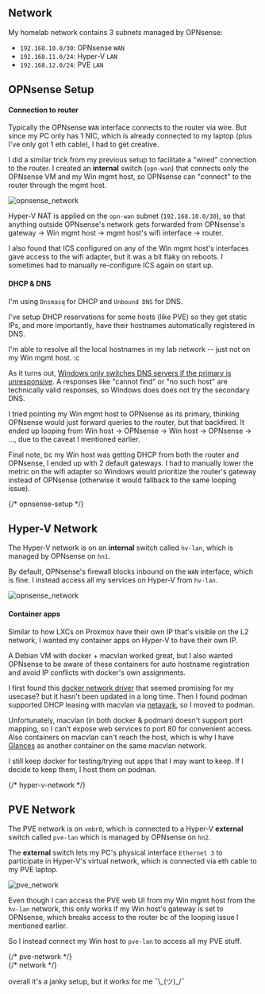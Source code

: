 <section id="network" class="scroll-anchor-offset">

# Network

My homelab network contains 3 subnets managed by OPNsense:
- `192.168.10.0/30`: OPNsense `WAN`
- `192.168.11.0/24`: Hyper-V `LAN`
- `192.168.12.0/24`: PVE `LAN`

<section id="opnsense-setup" class="scroll-anchor-offset">

## OPNsense Setup

#### Connection to router

Typically the OPNsense `WAN` interface connects to the router via wire.
But since my PC only has 1 NIC, which is already connected to my laptop (plus I've only got 1 eth
cable), I had to get creative.

I did a similar trick from my previous setup to facilitate a "wired" connection to the router.
I created an **internal** switch (`opn-wan`) that connects only the OPNsense VM and my Win mgmt
host, so OPNsense can "connect" to the router through the mgmt host.

![opnsense_network](../../assets/homelab/network/opn_net-v0.2.0.png)

Hyper-V NAT is applied on the `opn-wan` subnet (`192.168.10.0/30`), so that anything outside
OPNsense's network gets forwarded from OPNsense's gateway -> Win mgmt host -> mgmt host's wifi
interface -> router.

I also found that ICS configured on any of the Win mgmt host's interfaces gave access to the wifi
adapter, but it was a bit flaky on reboots.
I sometimes had to manually re-configure ICS again on start up.

#### DHCP & DNS

I'm using `Dnsmasq` for DHCP and `Unbound DNS` for DNS.

I've setup DHCP reservations for some hosts (like PVE) so they get static IPs, and more
importantly, have their hostnames automatically registered in DNS.

I'm able to resolve all the local hostnames in my lab network -- just not on my Win mgmt host. :c

As it turns out, [Windows only switches DNS servers if the primary is unresponsive](https://www.reddit.com/r/sysadmin/comments/11tm4t0/host_doesnt_use_secondary_dns_but_direct_nslookup).
A responses like "cannot find" or "no such host" are technically valid responses, so Windows does
does not try the secondary DNS.

I tried pointing my Win mgmt host to OPNsense as its primary, thinking OPNsense would just
forward queries to the router, but that backfired.
It ended up looping from Win host -> OPNsense -> Win host -> OPNsense -> ..., due to the caveat I
mentioned earlier.

Final note, bc my Win host was getting DHCP from both the router and OPNsense, I ended up with 2
default gateways.
I had to manually lower the metric on the wifi adapter so Windows would prioritize the router's
gateway instead of OPNsense (otherwise it would fallback to the same looping issue).

</section> {/* opnsense-setup */}

<br />

<section id="hyper-v-network" class="scroll-anchor-offset">

## Hyper-V Network

The Hyper-V network is on an **internal** switch called `hv-lan`, which is managed by OPNsense on
`hn1`.

By default, OPNsense's firewall blocks inbound on the `WAN` interface, which is fine.
I instead access all my services on Hyper-V from `hv-lan`.

![opnsense_network](../../assets/homelab/network/hv_net-v0.2.0.png)

#### Container apps

Similar to how LXCs on Proxmox have their own IP that's visible on the L2 network, I wanted my
container apps on Hyper-V to have their own IP.

A Debian VM with docker + macvlan worked great, but I also wanted OPNsense to be aware of these
containers for auto hostname registration and avoid IP conflicts with docker's own assignments.

I first found this [docker network driver](https://github.com/devplayer0/docker-net-dhcp) that
seemed promising for my usecase? but it hasn't been updated in a long time.
Then I found podman supported DHCP leasing with macvlan via [netavark](https://docs.redhat.com/en/documentation/red_hat_enterprise_linux/9/html/building_running_and_managing_containers/assembly_setting-container-network-modes_building-running-and-managing-containers#running-the-dhcp-plugin-for-netavark-using-systemd_assembly_setting-container-network-modes),
so I moved to podman.

Unfortunately, macvlan (in both docker & podman) doesn't support port mapping, so I can't expose
web services to port 80 for convenient access.
Also containers on macvlan can't reach the host, which is why I have [Glances](https://github.com/nicolargo/glances)
as another container on the same macvlan network.

I still keep docker for testing/trying out apps that I may want to keep.
If I decide to keep them, I host them on podman.

</section> {/* hyper-v-network */}

<br />

<section id="pve-network" class="scroll-anchor-offset">

## PVE Network

The PVE network is on `vmbr0`, which is connected to a Hyper-V **external** switch called `pve-lan`
which is managed by OPNsense on `hn2`.

The **external** switch lets my PC's physical interface `Ethernet 3` to participate in Hyper-V's
virtual network, which is connected via eth cable to my PVE laptop.

![pve_network](../../assets/homelab/network/pve_net-v0.2.0.png)

Even though I can access the PVE web UI from my Win mgmt host from the `hv-lan` network, this only
works if my Win host's gateway is set to OPNsense, which breaks access to the router bc of the
looping issue I mentioned earlier.

So I instead connect my Win host to `pve-lan` to access all my PVE stuff.

</section> {/* pve-network */}

</section> {/* network */}

overall it's a janky setup, but it works for me ¯\\\_(ツ)\_/¯
